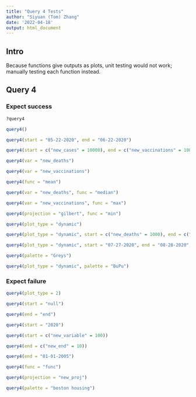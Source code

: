```yaml
---
title: "Query 4 Tests"
author: "Siyuan (Tom) Zhang"
date: '2022-04-18'
output: html_document
---
```


## Intro

Because functions give outputs as plots, unit testing would not work; manually testing each function instead.

## Query 4

### Expect success

```r
?query4
```

```r
query4()
```

```r
query4(start = "05-22-2020", end = "06-22-2020")
```

```r
query4(start = c("new_cases" = 10000), end = c("new_vaccinations" = 100))
```

```r
query4(var = "new_deaths")
```

```r
query4(var = "new_vaccinations")
```

```r
query4(func = "mean")
```

```r
query4(var = "new_deaths", func = "median")
```

```r
query4(var = "new_vaccinations", func = "max")
```

```r
query4(projection = "gilbert", func = "min")
```

```r
query4(plot_type = "dynamic")
```

```r
query4(plot_type = "dynamic", start = c("new_deaths" = 1000), end = c("new_cases" = 10000))
```

```r
query4(plot_type = "dynamic", start = "07-27-2020", end = "08-28-2020", var = "new_deaths", func = "median", projection = "globular")
```
```r
query4(palette = "Greys")
```

```r
query4(plot_type = "dynamic", palette = "BuPu")
```

### Expect failure

```r
query4(plot_type = 2)
```

```r
query4(start = "null")
```

```r
query4(end = "end")
```

```r
query4(start = "2020")
```

```r
query4(start = c("new_variable" = 100))
```

```r
query4(end = c("new_end" = 10))
```

```r
query4(end = "01-01-2005")
```

```r
query4(func = "func")
```

```r
query4(projection = "new_proj")
```

```r
query4(palette = "boston housing")
```
